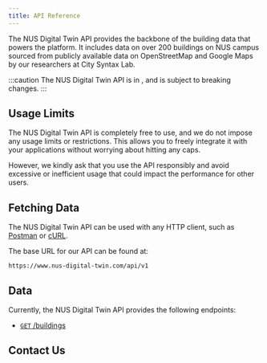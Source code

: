 ```yaml
---
title: API Reference
---
```



The NUS Digital Twin API provides the backbone of the building data that powers the platform. It includes data on over 200 buildings on NUS campus sourced from publicly available data on OpenStreetMap and Google Maps by our researchers at City Syntax Lab.

:::caution
The NUS Digital Twin API is in <Badge text="Beta" variant="caution" size="small" />, and is subject to breaking changes.
:::

## Usage Limits

The NUS Digital Twin API is completely free to use, and we do not impose any usage limits or restrictions. This allows you to freely integrate it with your applications without worrying about hitting any caps.

However, we kindly ask that you use the API responsibly and avoid excessive or inefficient usage that could impact the performance for other users.

## Fetching Data

The NUS Digital Twin API can be used with any HTTP client, such as [Postman](https://www.postman.com/) or [cURL](https://curl.se/).

The base URL for our API can be found at:

```
https://www.nus-digital-twin.com/api/v1
```

## Data

Currently, the NUS Digital Twin API provides the following endpoints:

- [`GET` /buildings](/api-reference/endpoints/buildings)

## Contact Us

<Contact />
